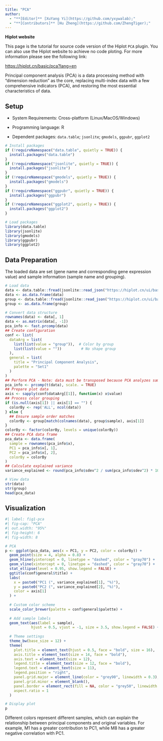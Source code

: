 ```yaml
---
title: "PCA"
author:
  - "**[Editor]** [XuYang Yi](https://github.com/yxywalab);"
  - "**[Contributors]** [Hu Zheng](https://github.com/ZhengTiger);"
---
```


::: callout-note
**Hiplot website**

This page is the tutorial for source code version of the Hiplot `PCA` plugin. You can also use the Hiplot website to achieve no code ploting. For more information please see the following link:

<https://hiplot.cn/basic/pca?lang=en>
:::

Principal component analysis (PCA) is a data processing method with "dimension reduction" as the core, replacing multi-index data with a few comprehensive indicators (PCA), and restoring the most essential characteristics of data.

## Setup

-   System Requirements: Cross-platform (Linux/MacOS/Windows)

-   Programming language: R

-   Dependent packages: `data.table`; `jsonlite`; `gmodels`, `ggpubr`, `ggplot2`

```r
# Install packages
if (!requireNamespace("data.table", quietly = TRUE)) {
  install.packages("data.table")
}
if (!requireNamespace("jsonlite", quietly = TRUE)) {
  install.packages("jsonlite")
}
if (!requireNamespace("gmodels", quietly = TRUE)) {
  install.packages("gmodels")
}
if (!requireNamespace("ggpubr", quietly = TRUE)) {
  install.packages("ggpubr")
}
if (!requireNamespace("ggplot2", quietly = TRUE)) {
  install.packages("ggplot2")
}

# Load packages
library(data.table)
library(jsonlite)
library(gmodels)
library(ggpubr)
library(ggplot2)
```

## Data Preparation

The loaded data are set (gene name and corresponding gene expression value) and sample information (sample name and grouping).

```r
# Load data
data <- data.table::fread(jsonlite::read_json("https://hiplot.cn/ui/basic/pca/data.json")$exampleData[[1]]$textarea[[1]])
data <- as.data.frame(data)
group <- data.table::fread(jsonlite::read_json("https://hiplot.cn/ui/basic/pca/data.json")$exampleData[[1]]$textarea[[2]])
group <- as.data.frame(group)

# Convert data structure
rownames(data) <- data[, 1]
data <- as.matrix(data[, -1])
pca_info <- fast.prcomp(data)
## Create configuration
conf <- list(
  dataArg = list(
    list(list(value = "group")),  # Color by group
    list(list(value = ""))         # No shape group
  ),
  general = list(
    title = "Principal Component Analysis",
    palette = "Set1"
  )
)
## Perform PCA - Note: data must be transposed because PCA analyzes samples (columns)
pca_info <- prcomp(t(data), scale. = TRUE)
## Prepare plot data
axis <- sapply(conf$dataArg[[1]], function(x) x$value)
## Process color grouping
if (is.null(axis[1]) || axis[1] == "") {
  colorBy <- rep('ALL', ncol(data))
} else {
  ## Ensure sample order matches
  colorBy <- group[match(colnames(data), group$sample), axis[1]]
}
colorBy <- factor(colorBy, levels = unique(colorBy))
## Create PCA data frame
pca_data <- data.frame(
  sample = rownames(pca_info$x),
  PC1 = pca_info$x[, 1],
  PC2 = pca_info$x[, 2],
  colorBy = colorBy
)
## Calculate explained variance
variance_explained <- round(pca_info$sdev^2 / sum(pca_info$sdev^2) * 100, 1)

# View data
str(data)
str(group)
head(pca_data)
```

## Visualization

```r
#| label: fig1-pca
#| fig-cap: "PCA"
#| out.width: "95%"
#| fig-height: 6
#| fig-width: 8

# PCA
p <- ggplot(pca_data, aes(x = PC1, y = PC2, color = colorBy)) +
  geom_point(size = 4, alpha = 0.8) +
  geom_hline(yintercept = 0, linetype = "dashed", color = "gray70") +
  geom_vline(xintercept = 0, linetype = "dashed", color = "gray70") +
  stat_ellipse(level = 0.95, show.legend = FALSE) +
  ggtitle(conf$general$title) +
  labs(
    x = paste0("PC1 (", variance_explained[1], "%)"),
    y = paste0("PC2 (", variance_explained[2], "%)"),
    color = axis[1]
  ) +
  
  # Custom color scheme
  scale_color_brewer(palette = conf$general$palette) +
  
  # Add sample labels
  geom_text(aes(label = sample), 
            hjust = 0.5, vjust = -1, size = 3.5, show.legend = FALSE) +
  
  # Theme settings
  theme_bw(base_size = 12) +
  theme(
    plot.title = element_text(hjust = 0.5, face = "bold", size = 16),
    axis.title = element_text(size = 14, face = "bold"),
    axis.text = element_text(size = 12),
    legend.title = element_text(size = 12, face = "bold"),
    legend.text = element_text(size = 11),
    legend.position = "right",
    panel.grid.major = element_line(color = "grey90", linewidth = 0.3),
    panel.grid.minor = element_blank(),
    panel.border = element_rect(fill = NA, color = "grey50", linewidth = 0.5),
    aspect.ratio = 1
  )

# Display plot
p
```

Different colors represent different samples, which can explain the relationship between principal components and original variables. For example, M1 has a greater contribution to PC1, while M8 has a greater negative correlation with PC1.



